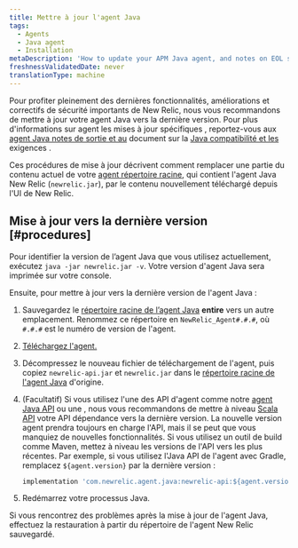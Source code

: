 ```yaml
---
title: Mettre à jour l'agent Java
tags:
  - Agents
  - Java agent
  - Installation
metaDescription: 'How to update your APM Java agent, and notes on EOL support for early agent versions.'
freshnessValidatedDate: never
translationType: machine
---
```


Pour profiter pleinement des dernières fonctionnalités, améliorations et correctifs de sécurité importants de New Relic, nous vous recommandons de mettre à jour votre agent Java vers la dernière version. Pour plus d&apos;informations sur agent les mises à jour spécifiques , reportez-vous aux [agent Java notes de sortie et au](/docs/release-notes/agent-release-notes/java-release-notes) document sur la [Java compatibilité et les](/docs/apm/agents/java-agent/getting-started/compatibility-requirements-java-agent) exigences .

Ces procédures de mise à jour décrivent comment remplacer une partie du contenu actuel de votre [agent répertoire racine](/docs/agents/manage-apm-agents/troubleshooting/find-agent-root-directory#java-agent), qui contient l&apos;agent Java New Relic (`newrelic.jar`), par le contenu nouvellement téléchargé depuis l&apos;UI de New Relic.

## Mise à jour vers la dernière version [#procedures]

Pour identifier la version de l’agent Java que vous utilisez actuellement, exécutez `java -jar newrelic.jar -v`. Votre version d&apos;agent Java sera imprimée sur votre console.

Ensuite, pour mettre à jour vers la dernière version de l&apos;agent Java :

1. Sauvegardez le [répertoire racine de l’agent Java](/docs/agents/manage-apm-agents/troubleshooting/find-agent-root-directory#java-agent) <DNT>**entire**</DNT> vers un autre emplacement. Renommez ce répertoire en `NewRelic_Agent#.#.#`, où `#.#.#` est le numéro de version de l&apos;agent.

2. [Téléchargez l&apos;agent.](/docs/release-notes/agent-release-notes/java-release-notes)

3. Décompressez le nouveau fichier de téléchargement de l&apos;agent, puis copiez `newrelic-api.jar` et `newrelic.jar` dans le [répertoire racine de l&apos;agent Java](/docs/agents/manage-apm-agents/troubleshooting/find-agent-root-directory#java-agent) d&apos;origine.

4. (Facultatif) Si vous utilisez l&apos;une des API d&apos;agent comme notre [agent Java API](/docs/apm/agents/java-agent/api-guides/guide-using-java-agent-api/) ou une , nous vous recommandons de mettre à niveau [Scala API](/docs/apm/agents/java-agent/frameworks/scala-installation-java/#using-the-scala-api) votre API dépendance vers la dernière version. La nouvelle version agent prendra toujours en charge l&apos;API, mais il se peut que vous manquiez de nouvelles fonctionnalités. Si vous utilisez un outil de build comme Maven, mettez à niveau les versions de l&apos;API vers les plus récentes. Par exemple, si vous utilisez l&apos;Java API de l&apos;agent avec Gradle, remplacez `${agent.version}` par la dernière version :

   ```groovy
   implementation 'com.newrelic.agent.java:newrelic-api:${agent.version}'
   ```

5. Redémarrez votre processus Java.

Si vous rencontrez des problèmes après la mise à jour de l&apos;agent Java, effectuez la restauration à partir du répertoire de l&apos;agent New Relic sauvegardé.